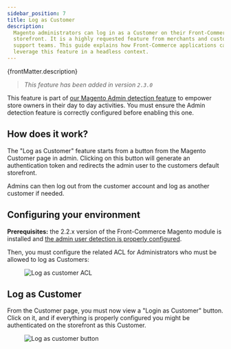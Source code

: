 ```yaml
---
sidebar_position: 7
title: Log as Customer
description:
  Magento administrators can log in as a Customer on their Front-Commerce
  storefront. It is a highly requested feature from merchants and customer
  support teams. This guide explains how Front-Commerce applications can
  leverage this feature in a headless context.
---
```


<p>{frontMatter.description}</p>


> _This feature has been added in version `2.3.0`_

This feature is part of
[our Magento Admin detection feature](/docs/magento2/detect-admin-users) to
empower store owners in their day to day activities. You must ensure the Admin
detection feature is correctly configured before enabling this one.

## How does it work?

The "Log as Customer" feature starts from a button from the Magento Customer
page in admin. Clicking on this button will generate an authentication token and
redirects the admin user to the customers default storefront.

Admins can then log out from the customer account and log as another customer if
needed.

## Configuring your environment

**Prerequisites:** the 2.2.x version of the Front-Commerce Magento module is
installed and
[the admin user detection is properly configured](/docs/magento2/detect-admin-users#configuring-your-environment).

Then, you must configure the related ACL for Administrators who must be allowed
to log as Customers:

<Figure>

![Log as customer ACL](./assets/admin-log-as-customer-acl.png)

</Figure>

## Log as Customer

From the Customer page, you must now view a "Login as Customer" button. Click on
it, and if everything is properly configured you might be authenticated on the
storefront as this Customer.

<Figure>

![Log as customer button](./assets/admin-log-as-customer-button.png)

</Figure>
